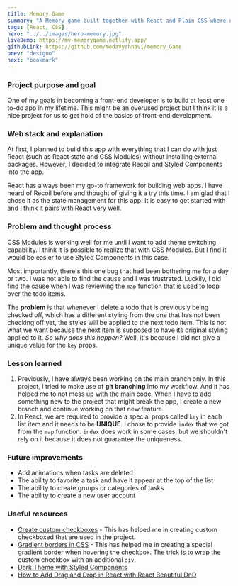 ```yaml
---
title: Memory Game
summary: "A Memory game built together with React and Plain CSS where users can play solo or multiple choosing between 4X4 or 6X6 grid , to increase the complexity you can play selecting icons instead of number"
tags: [React, CSS]
hero: "../../images/hero-memory.jpg"
liveDemo: https://mv-memorygame.netlify.app/
githubLink: https://github.com/medaVyshnavi/memory_Game
prev: "designo"
next: "bookmark"
---
```


### Project purpose and goal

One of my goals in becoming a front-end developer is to build at least one to-do app in my lifetime. This might be an overused project but I think it is a nice project for us to get hold of the basics of front-end development.

### Web stack and explanation

<!-- - React
- Styled Components
- Recoil
- React Beautiful DnD -->

At first, I planned to build this app with everything that I can do with just React (such as React state and CSS Modules) without installing external packages. However, I decided to integrate Recoil and Styled Components into the app.

React has always been my go-to framework for building web apps. I have heard of Recoil before and thought of giving it a try this time. I am glad that I chose it as the state management for this app. It is easy to get started with and I think it pairs with React very well.

### Problem and thought process

CSS Modules is working well for me until I want to add theme switching capability. I think it is possible to realize that with CSS Modules. But I find it would be easier to use Styled Components in this case.

Most importantly, there's this one bug that had been bothering me for a day or two. I was not able to find the cause and I was frustrated. Luckily, I did find the cause when I was reviewing the `map` function that is used to loop over the todo items.

The **problem** is that whenever I delete a todo that is previously being checked off, which has a different styling from the one that has not been checking off yet, the styles will be applied to the next todo item. This is not what we want because the next item is supposed to have its original styling applied to it. _So why does this happen?_ Well, it's because I did not give a unique value for the `key` props.

### Lesson learned

1. Previously, I have always been working on the main branch only. In this project, I tried to make use of **git branching** into my workflow. And it has helped me to not mess up with the main code. When I have to add something new to the project that might break the app, I create a new branch and continue working on that new feature.
2. In React, we are required to provide a special props called `key` in each list item and it needs to be **UNIQUE**. I chose to provide `index` that we got from the `map` function. `index` does work in some cases, but we shouldn't rely on it because it does not guarantee the uniqueness.

### Future improvements

- Add animations when tasks are deleted
- The ability to favorite a task and have it appear at the top of the list
- The ability to create groups or categories of tasks
- The ability to create a new user account

### Useful resources

- [Create custom checkboxes](https://www.w3schools.com/howto/tryit.asp?filename=tryhow_css_custom_checkbox) - This has helped me in creating custom checkboxed that are used in the project.
- [Gradient borders in CSS](https://css-tricks.com/gradient-borders-in-css/) - This has helped me in creating a special gradient border when hovering the checkbox. The trick is to wrap the custom checkbox with an additional `div`.
- [Dark Theme with Styled Components](https://medium.com/bigpanda-engineering/dark-theme-with-styled-components-a573dd898e2a)
- [How to Add Drag and Drop in React with React Beautiful DnD](https://www.freecodecamp.org/news/how-to-add-drag-and-drop-in-react-with-react-beautiful-dnd/)
